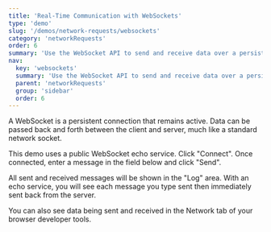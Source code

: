 ```yaml
---
title: 'Real-Time Communication with WebSockets'
type: 'demo'
slug: '/demos/network-requests/websockets'
category: 'networkRequests'
order: 6
summary: 'Use the WebSocket API to send and receive data over a persistent connection.'
nav:
  key: 'websockets'
  summary: 'Use the WebSocket API to send and receive data over a persistent connection.'
  parent: 'networkRequests'
  group: 'sidebar'
  order: 6
---
```


A WebSocket is a persistent connection that remains active. Data can be passed back and forth between the client and server, much like a standard
network socket.

This demo uses a public WebSocket echo service. Click "Connect". Once connected, enter a message in the field below and click "Send". 

All sent and received messages will be shown in the "Log" area. With an echo service, you will see each message you type sent then immediately sent back from the server.

You can also see data being sent and received in the Network tab of your browser developer tools.